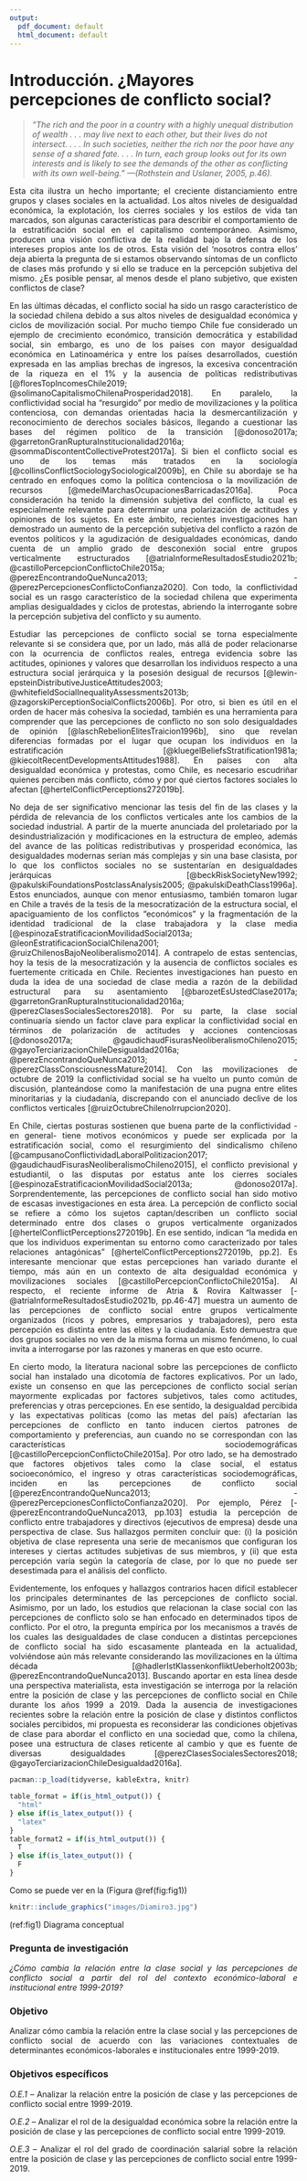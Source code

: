 ```yaml
---
output:
  pdf_document: default
  html_document: default
---
```

# Introducción. ¿Mayores percepciones de conflicto social? {-#intro}

> *“The rich and the poor in a country with a highly unequal distribution of wealth . . . may live next to each other, but their lives do not intersect. . . . In such societies, neither the rich nor the poor have any sense of a shared fate. . . . In turn, each group looks out for its own interests and is likely to see the demands of the other as conflicting with its own well-being.” ---(Rothstein and Uslaner, 2005, p.46).*

<div style="text-align: justify">

Esta cita ilustra un hecho importante; el creciente distanciamiento entre grupos y clases sociales en la actualidad. Los altos niveles de desigualdad económica, la explotación, los cierres sociales y los estilos de vida tan marcados, son algunas características para describir el comportamiento de la estratificación social en el capitalismo contemporáneo. Asimismo, producen una visión conflictiva de la realidad bajo la defensa de los intereses propios ante los de otros. Esta visión del ‘nosotros contra ellos’ deja abierta la pregunta de si estamos observando síntomas de un conflicto de clases más profundo y si ello se traduce en la percepción subjetiva del mismo. ¿Es posible pensar, al menos desde el plano subjetivo, que existen conflictos de clase?

En las últimas décadas, el conflicto social ha sido un rasgo característico de la sociedad chilena debido a sus altos niveles de desigualdad económica y ciclos de movilización social. Por mucho tiempo Chile fue considerado un ejemplo de crecimiento económico, transición democrática y estabilidad social, sin embargo, es uno de los países con mayor desigualdad económica en Latinoamérica y entre los países desarrollados, cuestión expresada en las amplias brechas de ingresos, la excesiva concentración de la riqueza en el 1% y la ausencia de políticas redistributivas [@floresTopIncomesChile2019; @solimanoCapitalismoChilenaProsperidad2018]. En paralelo, la conflictividad social ha “resurgido” por medio de movilizaciones y la política contenciosa, con demandas orientadas hacia la desmercantilización y reconocimiento de derechos sociales básicos, llegando a cuestionar las bases del régimen político de la transición [@donoso2017a; @garretonGranRupturaInstitucionalidad2016a; @sommaDiscontentCollectiveProtest2017a]. Si bien el conflicto social es uno de los temas más tratados en la sociología [@collinsConflictSociologySociological2009b], en Chile su abordaje se ha centrado en enfoques como la política contenciosa o la movilización de recursos [@medelMarchasOcupacionesBarricadas2016a]. Poca consideración ha tenido la dimensión subjetiva del conflicto, la cual es especialmente relevante para determinar una polarización de actitudes y opiniones de los sujetos. En este ámbito, recientes investigaciones han demostrado un aumento de la percepción subjetiva del conflicto a razón de eventos políticos y la agudización de desigualdades económicas, dando cuenta de un amplio grado de desconexión social entre grupos verticalmente estructurados 
[@atriaInformeResultadosEstudio2021b; @castilloPercepcionConflictoChile2015a; @perezEncontrandoQueNunca2013; -@perezPercepcionesConflictoConfianza2020]. Con todo, la conflictividad social es un rasgo característico de la sociedad chilena que experimenta amplias desigualdades y ciclos de protestas, abriendo la interrogante sobre la percepción subjetiva del conflicto y su aumento. 

Estudiar las percepciones de conflicto social se torna especialmente relevante si se considera que, por un lado, más allá de poder relacionarse con la ocurrencia de conflictos reales, entrega evidencia sobre las actitudes, opiniones y valores que desarrollan los individuos respecto a una estructura social jerárquica y la posesión desigual de recursos [@lewin-epsteinDistributiveJusticeAttitudes2003; @whitefieldSocialInequalityAssessments2013b; @zagorskiPerceptionSocialConflicts2006b]. Por otro, si bien es útil en el orden de hacer más cohesiva la sociedad, también es una herramienta para comprender que las percepciones de conflicto no son solo desigualdades de opinión [@laschRebelionElitesTraicion1996b], sino que revelan diferencias formadas por el lugar que ocupan los individuos en la estratificación [@kluegelBeliefsStratification1981a; @kiecoltRecentDevelopmentsAttitudes1988]. En países con alta desigualdad económica y protestas, como Chile, es necesario escudriñar quienes perciben más conflicto, cómo y por qué ciertos factores sociales lo afectan [@hertelConflictPerceptions272019b]. 

No deja de ser significativo mencionar las tesis del fin de las clases y la pérdida de relevancia de los conflictos verticales ante los cambios de la sociedad industrial. A partir de la muerte anunciada del proletariado por la desindustrialización y modificaciones en la estructura de empleo, además del avance de las políticas redistributivas y prosperidad económica, las desigualdades modernas serían más complejas y sin una base clasista, por lo que los conflictos sociales no se sustentarían en desigualdades jerárquicas [@beckRiskSocietyNew1992; @pakulskiFoundationsPostclassAnalysis2005; @pakulskiDeathClass1996a]. Estos enunciados, aunque con menor entusiasmo, también tomaron lugar en Chile a través de la tesis de la mesocratización de la estructura social, el apaciguamiento de los conflictos “económicos” y la fragmentación de la identidad tradicional de la clase trabajadora y la clase media [@espinozaEstratificacionMovilidadSocial2013a; @leonEstratificacionSocialChilena2001; @ruizChilenosBajoNeoliberalismo2014]. A contrapelo de estas sentencias, hoy la tesis de la mesocratización y la ausencia de conflictos sociales es fuertemente criticada en Chile. Recientes investigaciones han puesto en duda la idea de una sociedad de clase media a razón de la debilidad estructural para su asentamiento [@barozetEsUstedClase2017a; @garretonGranRupturaInstitucionalidad2016a; @perezClasesSocialesSectores2018]. Por su parte, la clase social continuaría siendo un factor clave para explicar la conflictividad social en términos de polarización de actitudes y acciones contenciosas [@donoso2017a; @gaudichaudFisurasNeoliberalismoChileno2015; @gayoTerciarizacionChileDesigualdad2016a; @perezEncontrandoQueNunca2013; -@perezClassConsciousnessMature2014]. Con las movilizaciones de octubre de 2019 la conflictividad social se ha vuelto un punto común de discusión, planteándose como la manifestación de una pugna entre elites minoritarias y la ciudadanía, discrepando con el anunciado declive de los conflictos verticales [@ruizOctubreChilenoIrrupcion2020].

En Chile, ciertas posturas sostienen que buena parte de la conflictividad -en general- tiene motivos económicos y puede ser explicada por la estratificación social, como el resurgimiento del sindicalismo chileno [@campusanoConflictividadLaboralPolitizacion2017; @gaudichaudFisurasNeoliberalismoChileno2015], el conflicto previsional y estudiantil, o las disputas por estatus ante los cierres sociales [@espinozaEstratificacionMovilidadSocial2013a; @donoso2017a]. Sorprendentemente, las percepciones de conflicto social han sido motivo de escasas investigaciones en esta área. La percepción de conflicto social se refiere a cómo los sujetos captan/describen un conflicto social determinado entre dos clases o grupos verticalmente organizados [@hertelConflictPerceptions272019b]. En ese sentido, indican “la medida en que los individuos experimentan su entorno como caracterizado por tales relaciones antagónicas” [@hertelConflictPerceptions272019b, pp.2]. Es interesante mencionar que estas percepciones han variado durante el tiempo, más aún en un contexto de alta desigualdad económica y movilizaciones sociales [@castilloPercepcionConflictoChile2015a]. Al respecto, el reciente informe de Atria & Rovira Kaltwasser [-@atriaInformeResultadosEstudio2021b, pp.46-47] muestra un aumento de las percepciones de conflicto social entre grupos verticalmente organizados (ricos y pobres, empresarios y trabajadores), pero esta percepción es distinta entre las elites y la ciudadanía. Esto demuestra que dos grupos sociales no ven de la misma forma un mismo fenómeno, lo cual invita a interrogarse por las razones y maneras en que esto ocurre.

En cierto modo, la literatura nacional sobre las percepciones de conflicto social han instalado una dicotomía de factores explicativos. Por un lado, existe un consenso en que las percepciones de conflicto social serían mayormente explicadas por factores subjetivos, tales como actitudes, preferencias y otras percepciones. En ese sentido, la desigualdad percibida y las expectativas políticas (como las metas del país) afectarían las percepciones de conflicto en tanto inducen ciertos patrones de comportamiento y preferencias, aun cuando no se correspondan con las características sociodemográficas [@castilloPercepcionConflictoChile2015a]. Por otro lado, se ha demostrado que factores objetivos tales como la clase social, el estatus socioeconómico, el ingreso y otras características sociodemográficas, inciden en las percepciones de conflicto social [@perezEncontrandoQueNunca2013; -@perezPercepcionesConflictoConfianza2020]. Por ejemplo, Pérez [-@perezEncontrandoQueNunca2013, pp.103] estudia la percepción de conflicto entre trabajadores y directivos (ejecutivos de empresa) desde una perspectiva de clase. Sus hallazgos permiten concluir que: (i) la posición objetiva de clase representa una serie de mecanismos que configuran los intereses y ciertas actitudes subjetivas de sus miembros, y (ii) que esta percepción varía según la categoría de clase, por lo que no puede ser desestimada para el análisis del conflicto. 

Evidentemente, los enfoques y hallazgos contrarios hacen difícil establecer los principales determinantes de las percepciones de conflicto social. Asimismo, por un lado, los estudios que relacionan la clase social con las percepciones de conflicto solo se han enfocado en determinados tipos de conflicto. Por el otro, la pregunta empírica por los mecanismos a través de los cuales las desigualdades de clase conducen a distintas percepciones de conflicto social ha sido escasamente planteada en la actualidad, volviéndose aún más relevante considerando las movilizaciones en la última década [@hadlerIstKlassenkonfliktUeberholt2003b; @perezEncontrandoQueNunca2013].
Buscando aportar en esta línea desde una perspectiva materialista, esta investigación se interroga por la relación entre la posición de clase y las percepciones de conflicto social en Chile durante los años 1999 a 2019. Dada la ausencia de investigaciones recientes sobre la relación entre la posición de clase y distintos conflictos sociales percibidos, mi propuesta es reconsiderar las condiciones objetivas de clase para abordar el conflicto en una sociedad que, como la chilena, posee una estructura de clases reticente al cambio y que es fuente de diversas desigualdades [@perezClasesSocialesSectores2018; @gayoTerciarizacionChileDesigualdad2016a].

```r
pacman::p_load(tidyverse, kableExtra, knitr)
```

```r
table_format = if(is_html_output()) {
  "html"
} else if(is_latex_output()) {
  "latex"
}
table_format2 = if(is_html_output()) {
  T
} else if(is_latex_output()) {
  F
}
```

Como se puede ver en la (Figura \@ref(fig:fig1))

```r
knitr::include_graphics("images/Diamiro3.jpg") 
```
(ref:fig1) Diagrama conceptual


### Pregunta de investigación {-}

*¿Cómo cambia la relación entre la clase social y las percepciones de conflicto social a partir del rol del contexto económico-laboral e institucional entre 1999-2019?*

### Objetivo {-}

Analizar cómo cambia la relación entre la clase social y las percepciones de conflicto social de acuerdo con las variaciones contextuales de determinantes económicos-laborales e institucionales entre 1999-2019.

### Objetivos específicos {-}

*O.E.1* – Analizar la relación entre la posición de clase y las percepciones de conflicto social entre 1999-2019.

*O.E.2* – Analizar el rol de la desigualdad económica sobre la relación entre la posición de clase y las percepciones de conflicto social entre 1999-2019.

*O.E.3* – Analizar el rol del grado de coordinación salarial sobre la relación entre la posición de clase y las percepciones de conflicto social entre 1999-2019. 


